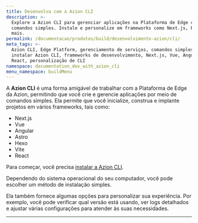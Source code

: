 ```yaml
---
title: Desenvolva com a Azion CLI
description: >-
  Explore a Azion CLI para gerenciar aplicações na Plataforma de Edge com
  comandos simples. Instale e personalize em frameworks como Next.js, React e
  mais.
permalink: /documentacao/produtos/build/desenvolvimento-azion/cli/
meta_tags: >-
  Azion CLI, Edge Platform, gerenciamento de serviços, comandos simples,
  instalar Azion CLI, frameworks de desenvolvimento, Next.js, Vue, Angular,
  React, personalização de CLI
namespace: documentation_dev_with_azion_cli
menu_namespace: buildMenu
---
```


<LinkButton link="/pt-br/documentacao/produtos/azion-cli/visao-geral/" label="vá para a documentação de referência da Azion CLI" severity="secondary" />

A **Azion CLI** é uma forma amigável de trabalhar com a Plataforma de Edge da Azion, permitindo que você crie e gerencie aplicações por meio de comandos simples. Ela permite que você inicialize, construa e implante projetos em vários frameworks, tais como:

- Next.js
- Vue
- Angular
- Astro
- Hexo
- Vite
- React

Para começar, você precisa [instalar a Azion CLI](/pt-br/documentacao/produtos/azion-cli/visao-geral/#instalar-a-azion-cli).

Dependendo do sistema operacional do seu computador, você pode escolher um método de instalação simples.

Ela também fornece algumas opções para personalizar sua experiência. Por exemplo, você pode verificar qual versão está usando, ver logs detalhados e ajustar várias configurações para atender às suas necessidades.


---

